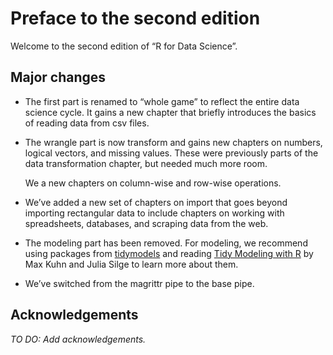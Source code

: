 # Preface to the second edition {.unnumbered}

Welcome to the second edition of "R for Data Science".

## Major changes {.unnumbered}

-   The first part is renamed to "whole game" to reflect the entire data science cycle. It gains a new chapter that briefly introduces the basics of reading data from csv files.

-   The wrangle part is now transform and gains new chapters on numbers, logical vectors, and missing values. These were previously parts of the data transformation chapter, but needed much more room.

    We a new chapters on column-wise and row-wise operations.

-   We've added a new set of chapters on import that goes beyond importing rectangular data to include chapters on working with spreadsheets, databases, and scraping data from the web.

-   The modeling part has been removed. For modeling, we recommend using packages from [tidymodels](https://www.tidymodels.org/) and reading [Tidy Modeling with R](https://www.tmwr.org/) by Max Kuhn and Julia Silge to learn more about them.

-   We've switched from the magrittr pipe to the base pipe.

## Acknowledgements {.unnumbered}

*TO DO: Add acknowledgements.*
